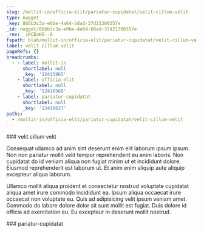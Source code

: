 ```yaml
---
slug: /mollit-in/officia-elit/pariatur-cupidatat/velit-cillum-velit
type: nugget
_key: 8bbb3c3a-e0be-4a64-b8ad-37d21300357e
_id: nugget/8bbb3c3a-e0be-4a64-b8ad-37d21300357e
_rev: _iKCEoH2--A
fspath: blah/mollit-in/officia-elit/pariatur-cupidatat/velit-cillum-velit.md
label: velit cillum velit
pageRefs: {}
breadcrumbs:
  - - label: mollit-in
      shortlabel: null
      _key: '12415965'
    - label: officia-elit
      shortlabel: null
      _key: '12416568'
    - label: pariatur-cupidatat
      shortlabel: null
      _key: '12416627'
paths:
  - /mollit-in/officia-elit/pariatur-cupidatat/velit-cillum-velit
---
```


<NuggetArea>
<Nugget slug="/mollit-in/officia-elit/pariatur-cupidatat/velit-cillum-velit" type="nugget" _key="8bbb3c3a-e0be-4a64-b8ad-37d21300357e" _id="nugget/8bbb3c3a-e0be-4a64-b8ad-37d21300357e" _rev="_iKCEoH2--A" fspath="blah/mollit-in/officia-elit/pariatur-cupidatat/velit-cillum-velit.md" label="velit cillum velit" paths="/mollit-in/officia-elit/pariatur-cupidatat/velit-cillum-velit">
<NuggetBody>
### velit cillum velit

Consequat ullamco ad anim sint deserunt enim elit laborum ipsum ipsum. Non non pariatur mollit velit tempor reprehenderit eu enim laboris. Non cupidatat do id veniam aliqua non fugiat minim ut et incididunt dolore. Eiusmod reprehenderit est laborum ut. Et anim enim aliquip aute aliquip excepteur aliqua laborum.

Ullamco mollit aliqua proident et consectetur nostrud voluptate cupidatat aliqua amet irure commodo incididunt ea. Ipsum aliqua occaecat irure occaecat non voluptate eu. Quis ad adipisicing velit ipsum veniam amet. Commodo do labore dolore dolor sit sunt mollit est fugiat. Duis dolore id officia ad exercitation eu. Eu excepteur in deserunt mollit nostrud.

</NuggetBody>
<Breadcrumbs>
<Crumbs>
<Crumb _key="12415965" label="mollit-in" /><Crumb _key="12416568" label="officia-elit" /><Crumb _key="12416627" label="pariatur-cupidatat" />
</Crumbs>
</Breadcrumbs>
</Nugget>

<NuggetsInbound>
</NuggetsInbound>
<NuggetsOutbound>
</NuggetsOutbound>
</NuggetArea>
<PassagesInbound>
<Passage direction="inbound" type="passage" _key="12416627" _id="passage/12416627" _rev="_iKCEoHy--B" label="pariatur-cupidatat" passage="pariatur-cupidatat" fspath="blah/mollit-in/officia-elit/pariatur-cupidatat" paths="/mollit-in/officia-elit/pariatur-cupidatat" slug="/mollit-in/officia-elit/pariatur-cupidatat">
<NuggetBody>
### pariatur-cupidatat

</NuggetBody>
<Breadcrumbs>
<Crumbs>
<Crumb _key="12415965" label="mollit-in" /><Crumb _key="12416568" label="officia-elit" />
</Crumbs>
</Breadcrumbs>
</Passage>

</PassagesInbound>
<PassagesOutbound>
</PassagesOutbound>